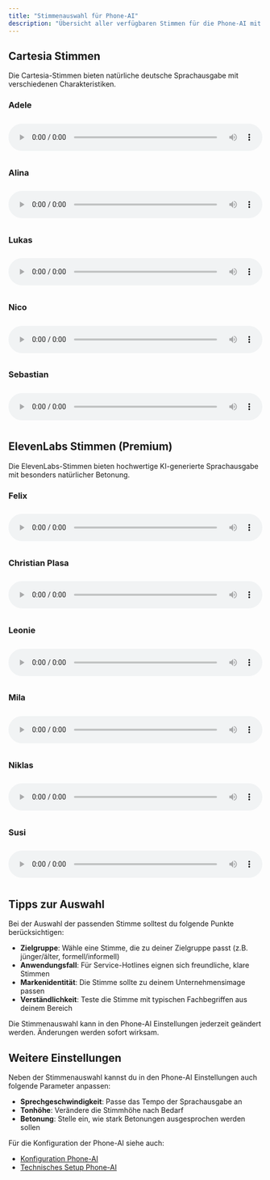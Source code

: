 ```yaml
---
title: "Stimmenauswahl für Phone-AI"
description: "Übersicht aller verfügbaren Stimmen für die Phone-AI mit Hörproben"
---
```


## Cartesia Stimmen

Die Cartesia-Stimmen bieten natürliche deutsche Sprachausgabe mit verschiedenen Charakteristiken.

### Adele 
<audio controls style="width: 100%; margin: 10px 0;">
  <source src="/audios/cartesia_audioAdele.wav" type="audio/wav" />
  Dein Browser unterstützt das Audio-Element nicht.
</audio>

### Alina
<audio controls style="width: 100%; margin: 10px 0;">
  <source src="/audios/cartesia_audioAlina.wav" type="audio/wav" />
  Dein Browser unterstützt das Audio-Element nicht.
</audio>

### Lukas
<audio controls style="width: 100%; margin: 10px 0;">
  <source src="/audios/cartesia_audioLukas.wav" type="audio/wav" />
  Dein Browser unterstützt das Audio-Element nicht.
</audio>

### Nico
<audio controls style="width: 100%; margin: 10px 0;">
  <source src="/audios/cartesia_audioNico.wav" type="audio/wav" />
  Dein Browser unterstützt das Audio-Element nicht.
</audio>

### Sebastian
<audio controls style="width: 100%; margin: 10px 0;">
  <source src="/audios/cartesia_audioSebastian.wav" type="audio/wav" />
  Dein Browser unterstützt das Audio-Element nicht.
</audio>

## ElevenLabs Stimmen (Premium)

Die ElevenLabs-Stimmen bieten hochwertige KI-generierte Sprachausgabe mit besonders natürlicher Betonung.

### Felix
<audio controls style="width: 100%; margin: 10px 0;">
  <source src="/audios/ElevenLabFelix – German.mp3" type="audio/mpeg" />
  Dein Browser unterstützt das Audio-Element nicht.
</audio>

### Christian Plasa
<audio controls style="width: 100%; margin: 10px 0;">
  <source src="/audios/ElevenLabsChristianPlasa.mp3" type="audio/mpeg" />
  Dein Browser unterstützt das Audio-Element nicht.
</audio>

### Leonie
<audio controls style="width: 100%; margin: 10px 0;">
  <source src="/audios/ElevenLabsLeonie.mp3" type="audio/mpeg" />
  Dein Browser unterstützt das Audio-Element nicht.
</audio>

### Mila
<audio controls style="width: 100%; margin: 10px 0;">
  <source src="/audios/ElevenLabsMila.mp3" type="audio/mpeg" />
  Dein Browser unterstützt das Audio-Element nicht.
</audio>

### Niklas
<audio controls style="width: 100%; margin: 10px 0;">
  <source src="/audios/ElevenLabsNiklas.mp3" type="audio/mpeg" />
  Dein Browser unterstützt das Audio-Element nicht.
</audio>

### Susi
<audio controls style="width: 100%; margin: 10px 0;">
  <source src="/audios/ElevenLabsSusi.mp3" type="audio/mpeg" />
  Dein Browser unterstützt das Audio-Element nicht.
</audio>

## Tipps zur Auswahl

Bei der Auswahl der passenden Stimme solltest du folgende Punkte berücksichtigen:

- **Zielgruppe**: Wähle eine Stimme, die zu deiner Zielgruppe passt (z.B. jünger/älter, formell/informell)
- **Anwendungsfall**: Für Service-Hotlines eignen sich freundliche, klare Stimmen
- **Markenidentität**: Die Stimme sollte zu deinem Unternehmensimage passen
- **Verständlichkeit**: Teste die Stimme mit typischen Fachbegriffen aus deinem Bereich

<Info>
Die Stimmenauswahl kann in den Phone-AI Einstellungen jederzeit geändert werden. Änderungen werden sofort wirksam.
</Info>

## Weitere Einstellungen

Neben der Stimmenauswahl kannst du in den Phone-AI Einstellungen auch folgende Parameter anpassen:

- **Sprechgeschwindigkeit**: Passe das Tempo der Sprachausgabe an
- **Tonhöhe**: Verändere die Stimmhöhe nach Bedarf
- **Betonung**: Stelle ein, wie stark Betonungen ausgesprochen werden sollen

Für die Konfiguration der Phone-AI siehe auch:
- [Konfiguration Phone-AI](/de/phone-ai/konfiguration)
- [Technisches Setup Phone-AI](/de/phone-ai/technisches-setup) 